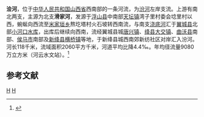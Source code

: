 {{Otheruses|浍河|other=同名或類似名的其它條目描述}}
'''浍河'''，位于[[中华人民共和国|中华人民共和国]][[山西省|山西省]]西南部的一条河流，为[[汾河|汾河]]左岸支流。上游有南北两支，主源为北支'''滑家河'''，发源于[[浮山县|浮山县]]中南部[[天坛镇|天坛镇]]湾子里村委会埝里村以西，蜿蜒向西流至[[米家垣乡|米家垣乡]]熬圪塔村火石坡转西南流，与南支[[浇底河|浇底河]]汇于[[翼城县|翼城县]]北部[[小河口水库|小河口水库]]，出库后继续向西南，流经翼城县城[[唐兴镇|唐兴镇]]、[[绛县|绛县]][[大交镇|大交镇]]、[[曲沃县|曲沃县]]南部、[[侯马市|侯马市]]南部及[[新绛县|新绛县]][[横桥镇|横桥镇]]等地，于新绛县城西南郊新纺社区对岸汇入汾河。河长118千米，流域面积2060平方千米，河道平均比降4.4‰。年均径流量9080万立方米（河云水文站）。<ref name="中国河湖大典">{{cite book zh |author=《[[中国河湖大典|中国河湖大典]]》编纂委员会 |title=《中国河湖大典·黄河卷》 |format=M |edition=1 |location=北京 |publisher=中国水利水电出版社 |date=2014年4月 |pages=194页 |id= ISBN 978-7-5170-1937-4}}</ref>

==参考文献==
{{reflist}}

{{黄河}}
{{China-river-stub}}
[[Category:汾河|H]]
[[Category:山西河流|H]]